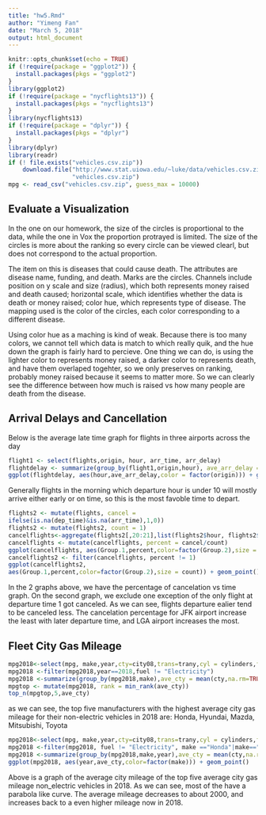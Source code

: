 ```yaml
---
title: "hw5.Rmd"
author: "Yimeng Fan"
date: "March 5, 2018"
output: html_document
---
```


```r
knitr::opts_chunk$set(echo = TRUE)
if (!require(package = "ggplot2")) {
  install.packages(pkgs = "ggplot2")
}
library(ggplot2)
if (!require(package = "nycflights13")) {
  install.packages(pkgs = "nycflights13")
}
library(nycflights13)
if (!require(package = "dplyr")) {
  install.packages(pkgs = "dplyr")
}
library(dplyr)
library(readr)
if (! file.exists("vehicles.csv.zip"))
    download.file("http://www.stat.uiowa.edu/~luke/data/vehicles.csv.zip",
                  "vehicles.csv.zip")
mpg <- read_csv("vehicles.csv.zip", guess_max = 10000)
```

## Evaluate a Visualization

In the one on our homework, the size of the circles is  proportional to the data, while the one in Vox the proportion protrayed is limited. The size of the circles is more about the ranking so every circle can be viewed clearl, but does not correspond to the actual proportion.

The item on this is diseases that could cause death. The attributes are disease name, funding, and death. Marks are the circles. 
Channels include position on y scale and size
(radius), which both represents money raised and death caused; horizontal scale, which identifies whether the data is death or money raised; color hue, which represents type of disease. 
The mapping used is the color of the circles, each color corresponding to a different disease. 

Using color hue as a maching is kind of weak. Because there is too many colors, we cannot tell which data is match to which really quik, and the hue down the graph is fairly hard to percieve. One thing we can do, is using the lighter color to represents money raised, a darker color to represents death, and have them overlaped togehter, so we only preserves on ranking, probably money raised because it seems to matter more. So we can clearly see the difference between how much is raised vs how many people are death from the disease.

## Arrival Delays and Cancellation

Below is the average late time graph for flights in three airports across the day

```r
flight1 <- select(flights,origin, hour, arr_time, arr_delay)
flightdelay <- summarize(group_by(flight1,origin,hour), ave_arr_delay = mean(arr_delay, na.rm=TRUE))
ggplot(flightdelay, aes(hour,ave_arr_delay,color = factor(origin))) + geom_point() + geom_hline(yintercept = 0) + geom_line() + xlab('airport') + ylab("average delay") + coord_cartesian(xlim = c(5,23))
```

Generally flights in the morning which departure hour is under 10 will mostly arrive either early or on time, so this is the most favoble time to depart.

```r
flights2 <- mutate(flights, cancel =
ifelse(is.na(dep_time)&is.na(arr_time),1,0))
flights2 <- mutate(flights2, count = 1)
cancelflights<-aggregate(flights2[,20:21],list(flights2$hour, flights2$origin),sum)
cancelflights <- mutate(cancelflights, percent = cancel/count)
ggplot(cancelflights, aes(Group.1,percent,color=factor(Group.2),size = count)) + geom_point() + scale_size(range = c(0.5,3)) + geom_smooth(method = "lm", fill = NA, size = 0.3)
cancelflights2 <- filter(cancelflights, percent != 1)
ggplot(cancelflights2,
aes(Group.1,percent,color=factor(Group.2),size = count)) + geom_point() + scale_size(range = c(0.5,3)) + geom_smooth(method = "lm", fill = NA, size = 0.3)
```

In the 2 graphs above, we have the percentage of cancelation vs time graph. On the second graph, we exclude one exception of the only flight at departure time 1 got canceled. As we can see, flights departure ealier tend to be canceled less. The cancelation percentage for JFK airport increase the least with later departure time, and LGA airport increases the most.

## Fleet City Gas Mileage

```r
mpg2018<-select(mpg, make,year,cty=city08,trans=trany,cyl = cylinders,fuel=fuelType1,displ)
mpg2018 <-filter(mpg2018,year==2018,fuel != "Electricity")
mpg2018 <-summarize(group_by(mpg2018,make),ave_cty = mean(cty,na.rm=TRUE),n=n())
mpgtop <- mutate(mpg2018, rank = min_rank(ave_cty))
top_n(mpgtop,5,ave_cty)
```

as we can see, the top five manufacturers with the highest average city gas mileage for their non-electric vehicles in 2018 are: Honda, Hyundai, Mazda, Mitsubishi, Toyota

```r
mpg2018<-select(mpg, make,year,cty=city08,trans=trany,cyl = cylinders,fuel=fuelType1,displ)
mpg2018 <-filter(mpg2018, fuel != "Electricity", make =="Honda"|make=="Hyundai"|make=="Mazda"|make=="Mitsubishi"|make=="Toyota")
mpg2018 <-summarize(group_by(mpg2018,make,year),ave_cty = mean(cty,na.rm=TRUE))
ggplot(mpg2018, aes(year,ave_cty,color=factor(make))) + geom_point()
```

Above is a graph of the average city mileage of the top five average city gas mileage non_electric vehicles in 2018. As we can see, most of the have a parabola like curve. The average mileage decreases to about 2000, and increases back to a even higher mileage now in 2018.